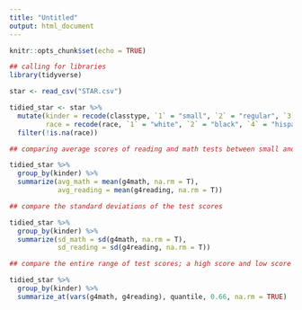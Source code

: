 ```yaml
---
title: "Untitled"
output: html_document
---
```


```r
knitr::opts_chunk$set(echo = TRUE)
```

```r
## calling for libraries
library(tidyverse)

star <- read_csv("STAR.csv")

```

```r
tidied_star <- star %>% 
  mutate(kinder = recode(classtype, `1` = "small", `2` = "regular", `3` = "regular_aid"), 
         race = recode(race, `1` = "white", `2` = "black", `4` = "hispanic", .default = "others")) %>% 
  filter(!is.na(race)) 

## comparing average scores of reading and math tests between small and regular classes

tidied_star %>% 
  group_by(kinder) %>% 
  summarize(avg_math = mean(g4math, na.rm = T), 
            avg_reading = mean(g4reading, na.rm = T))

## compare the standard deviations of the test scores

tidied_star %>% 
  group_by(kinder) %>% 
  summarize(sd_math = sd(g4math, na.rm = T), 
            sd_reading = sd(g4reading, na.rm = T))

## compare the entire range of test scores; a high score and low score

tidied_star %>% 
  group_by(kinder) %>% 
  summarize_at(vars(g4math, g4reading), quantile, 0.66, na.rm = TRUE)

```

